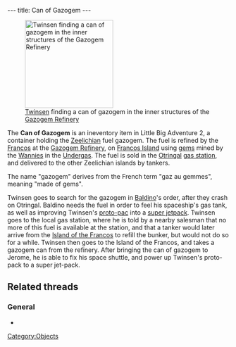 ---
title: Can of Gazogem
---

[[Image:Can of gazogem.gif|right|200px|thumb|[[Twinsen]] finding a can of gazogem in the inner structures of the [[Gazogem Refinery]]]]

The '''Can of Gazogem''' is an ineventory item in Little Big Adventure 2, a container holding the [[Zeelich]]ian fuel gazogem. The fuel is refined by the [[Francos]] at the [[Gazogem Refinery]], on [[Francos Island]] using [[gems]] mined by the [[Wannies]] in the [[Undergas]]. The fuel is sold in the [[Otringal]] [[gas station]], and delivered to the other Zeelichian islands by tankers.

The name "gazogem" derives from the French term "gaz au gemmes", meaning "made of gems".

Twinsen goes to search for the gazogem in [[Baldino]]'s order, after they crash on Otringal. Baldino needs the fuel in order to feel his spaceship's gas tank, as well as improving Twinsen's [[proto-pac]] into a [[super jetpack]]. Twinsen goes to the local gas station, where he is told by a nearby salesman that no more of this fuel is available at the station, and that a tanker would later arrive from the [[Island of the Francos]] to refill the bunker, but would not do so for a while. Twinsen then goes to the Island of the Francos, and takes a gazogem can from the refinery. After bringing the can of gazogem to Jerome, he is able to fix his space shuttle, and power up Twinsen's proto-pack to a super jet-pack.

==Related threads==
===General===
* {{thread|id=540|title=I just played LBA2 again.... (C)}}

[[Category:Objects]]